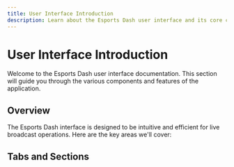 ```yaml
---
title: User Interface Introduction
description: Learn about the Esports Dash user interface and its core components
---
```


# User Interface Introduction

Welcome to the Esports Dash user interface documentation. This section will guide you through the various components and features of the application.

## Overview

The Esports Dash interface is designed to be intuitive and efficient for live broadcast operations. Here are the key areas we'll cover:




## Tabs and Sections

